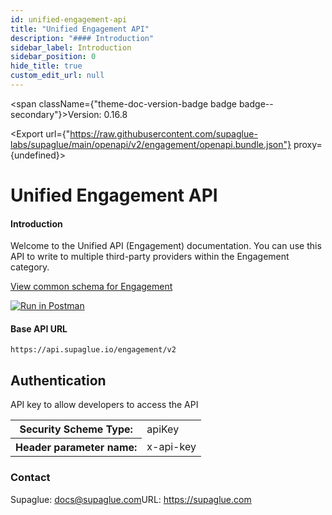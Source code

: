 ```yaml
---
id: unified-engagement-api
title: "Unified Engagement API"
description: "#### Introduction"
sidebar_label: Introduction
sidebar_position: 0
hide_title: true
custom_edit_url: null
---
```



<span className={"theme-doc-version-badge badge badge--secondary"}>Version: 0.16.8</span>

<Export url={"https://raw.githubusercontent.com/supaglue-labs/supaglue/main/openapi/v2/engagement/openapi.bundle.json"} proxy={undefined}></Export>

<h1 className={"openapi__heading"}>Unified Engagement API</h1>



#### Introduction
Welcome to the Unified API (Engagement) documentation. You can use this API to write to multiple third-party providers within the Engagement category.

[View common schema for Engagement](https://docs.supaglue.com/platform/common-schemas/engagement)

[![Run in Postman](https://run.pstmn.io/button.svg)](https://www.postman.com/supaglue/workspace/supaglue-public/overview)

#### Base API URL

```
https://api.supaglue.io/engagement/v2
```


<div style={{"marginBottom":"2rem"}}><h2 id={"authentication"} style={{"marginBottom":"1rem"}}>Authentication</h2><SchemaTabs className={"openapi-tabs__security-schemes"}><TabItem label={"API Key: x-api-key"} value={"x-api-key"}>

API key to allow developers to access the API

<div><table><tbody><tr><th>Security Scheme Type:</th><td>apiKey</td></tr><tr><th>Header parameter name:</th><td>x-api-key</td></tr></tbody></table></div></TabItem></SchemaTabs></div><div style={{"display":"flex","flexDirection":"column","marginBottom":"var(--ifm-paragraph-margin-bottom)"}}><h3 style={{"marginBottom":"0.25rem"}}>Contact</h3><span>Supaglue: <a href={"mailto:docs@supaglue.com"}>docs@supaglue.com</a></span><span>URL: <a href={"https://supaglue.com"}>https://supaglue.com</a></span></div>
      